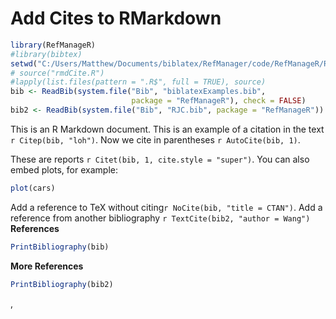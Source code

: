 Add Cites to RMarkdown
========================================================

```r
library(RefManageR)
#library(bibtex)
setwd("C:/Users/Matthew/Documents/biblatex/RefManager/code/RefManageR/R")
# source("rmdCite.R")
#lapply(list.files(pattern = ".R$", full = TRUE), source)
bib <- ReadBib(system.file("Bib", "biblatexExamples.bib", 
                           package = "RefManageR"), check = FALSE)
bib2 <- ReadBib(system.file("Bib", "RJC.bib", package = "RefManageR"))
```
  This is an R Markdown document. This is an example of a citation in the text `r Citep(bib, "loh")`. Now we cite in parentheses `r AutoCite(bib, 1)`.

These are reports `r Citet(bib, 1, cite.style = "super")`.
You can also embed plots, for example: 
  
```r
plot(cars)
```
Add a reference to TeX without citing`r NoCite(bib, "title = CTAN")`.  Add a reference from another bibliography `r TextCite(bib2, "author = Wang")`
**References**
```r
PrintBibliography(bib)
```

**More References**
```r
PrintBibliography(bib2)
```
,